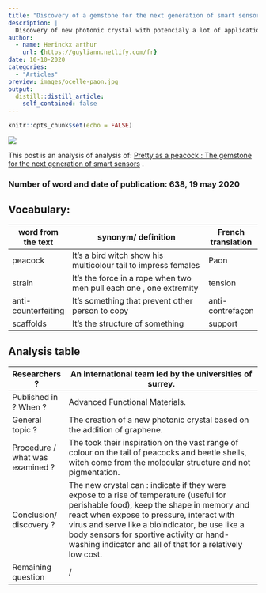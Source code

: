 ```yaml
---
title: "Discovery of a gemstone for the next generation of smart sensors."
description: |
  Discovery of new photonic crystal with potencialy a lot of applications in our current life.
author:
  - name: Herinckx arthur
    url: {https://guyliann.netlify.com/fr}
date: 10-10-2020
categories:
  - "Articles"
preview: images/ocelle-paon.jpg
output:
  distill::distill_article:
    self_contained: false
---
```


```r
knitr::opts_chunk$set(echo = FALSE)
```


![](images/graphene.jpg)

This post is an analysis of analysis of: [Pretty as a peacock : The gemstone for the next generation of smart sensors](https://www.surrey.ac.uk/news/pretty-peacock-gemstone-next-generation-smart-sensors) . 

### Number of word and date of publication: 638, 19 may 2020

## Vocabulary: 
| word from the text   | synonym/ definition                                                  | French translation |
| -------------------- | -------------------------------------------------------------------- | ------------------ |
| peacock              | It’s a bird witch show his multicolour tail to impress females       | Paon               |
| strain               | It’s the force in a rope when two men pull each one , one extremity  | tension            |
| anti-counterfeiting  | It’s something that prevent other person to copy                     | anti-contrefaçon   |
| scaffolds            | It’s the structure of something                                      | support            |

## Analysis table

| Researchers ?                | An international team led by the universities of surrey.                                                                                                                                                                                                                                                                                        |
| ---------------------------- | ---------------------------------------------------------------------------------------------------------------------------------------------------------------------------------------------------------------------------------------------------------------------------------------------------------------------------------------------- |
| Published in ? When ?        | Advanced Functional Materials.                                                                                                                                                                                                                                                                                                                  |
| General topic ?                | The creation of a new photonic crystal based on the addition of graphene.                                                                                                                                                                                                                                                                       |
| Procedure / what was examined ? | The took their inspiration on the vast range of colour on the tail of peacocks and beetle shells, witch come from the molecular structure and not pigmentation.                                                                                                                                                                                 |
| Conclusion/ discovery ?        | The new crystal can : indicate if they were expose to a rise of temperature (useful for perishable food), keep the shape in memory and react when expose to pressure, interact with virus and serve like a bioindicator, be use like a body sensors for sportive activity or hand-washing indicator and all of that for a relatively low cost. |
| Remaining question           | /                                                                                                                                                                                                                                                                                                                                              |
